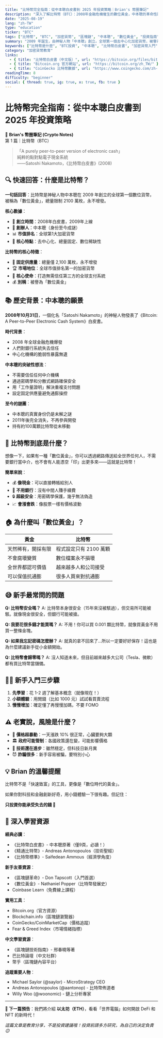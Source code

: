 ```yaml
---
title: "比特幣完全指南：從中本聰白皮書到 2025 年投資策略｜Brian's 幣圈筆記"
description: "深入了解比特幣（BTC）：2008年金融危機催生的數位黃金，中本聰的革命性願景，以及完整的新手投資指南。包含歷史背景、技術原理、風險分析與實用資源。"
date: "2025-08-19"
lang: "zh-TW"
type: "education"
ticker: "BTC"
tags: ["比特幣", "BTC", "加密貨幣", "區塊鏈", "中本聰", "數位黃金", "投資指南", "金融科技", "去中心化", "工作量證明"]
summary: "2009 年誕生，由神秘人物「中本聰」創立。全球第一個去中心化加密貨幣，被譽為「數位黃金」。"
keywords: ["比特幣是什麼", "BTC投資", "中本聰", "比特幣白皮書", "加密貨幣入門", "數位黃金", "區塊鏈技術", "去中心化貨幣", "比特幣歷史", "比特幣投資風險"]
category: "加密貨幣教育"
links:
  - { title: "比特幣白皮書（中文版）", url: "https://bitcoin.org/files/bitcoin-paper/bitcoin_zh_cn.pdf" }
  - { title: "Bitcoin.org 官方網站", url: "https://bitcoin.org/zh_TW/" }
  - { title: "CoinGecko 比特幣數據", url: "https://www.coingecko.com/zh-tw/coins/bitcoin" }
readingTime: 8
difficulty: "beginner"
social: { thread: true, ig: true, x: true, fb: true }
---
```



# 比特幣完全指南：從中本聰白皮書到 2025 年投資策略

📒 **Brian's 幣圈筆記 (Crypto Notes)**  
第 1 篇｜比特幣（BTC）

> 「A purely peer-to-peer version of electronic cash」  
> 純粹的點對點電子現金系統  
> ——Satoshi Nakamoto，《比特幣白皮書》(2008)

## 🔍 快速回答：什麼是比特幣？

**一句話回答**：比特幣是神秘人物中本聰在 2009 年創立的全球第一個數位貨幣，被稱為「數位黃金」，總量限制 2100 萬枚，永不增發。

**核心數據**：
- 📅 **創立時間**：2008年白皮書，2009年上線
- 👤 **創辦人**：中本聰（身份至今成謎）
- 📊 **市值排名**：全球第1大加密貨幣
- 🎯 **核心特點**：去中心化、總量固定、數位稀缺性

**比特幣的核心特徵**：
- 🔢 **固定供應量**：總量僅 2,100 萬枚，永不增發
- 🏆 **市場地位**：全球市值排名第一的加密貨幣
- 🔑 **核心使命**：打造無需信任第三方的全球支付系統
- 💰 **別稱**：被譽為「數位黃金」

## 📚 歷史背景：中本聰的願景

**2008年10月31日**，一個化名「Satoshi Nakamoto」的神秘人物發表了《Bitcoin: A Peer-to-Peer Electronic Cash System》白皮書。

**時代背景**：
- 2008 年全球金融危機爆發
- 人們對銀行系統失去信任
- 中心化機構的脆弱性暴露無遺

**中本聰的突破性想法**：
- 不需要信任任何中介機構
- 通過密碼學和分散式網路確保安全
- 用「工作量證明」解決重複支付問題
- 設定固定供應量避免通膨操控

**至今的謎團**：
- 中本聰的真實身份仍是未解之謎
- 2011年後完全消失，不再參與開發
- 持有約100萬顆比特幣從未移動

<EmbedTradingView symbol="BINANCE:BTCUSDT" />

## 🤔 比特幣到底是什麼？

想像一下，如果有一種「數位黃金」，你可以透過網路傳送給全世界任何人，不需要銀行當中介，也不會有人能憑空「印」出更多來——這就是比特幣！

**簡單來說**：
- 💰 **像現金**：可以直接轉帳給別人
- 🏦 **不用銀行**：沒有中間人賺手續費
- 🔒 **超級安全**：用密碼學保護，幾乎無法偽造
- 📈 **會漲會跌**：像股票一樣有價格波動

## 🏠 為什麼叫「數位黃金」？

| 黃金 | 比特幣 |
|------|--------|
| 天然稀有，開採有限 | 程式設定只有 2100 萬顆 |
| 不會腐壞變質 | 數位檔案永不損壞 |
| 全世界都認可價值 | 越來越多人和公司接受 |
| 可以保值抗通膨 | 很多人買來對抗通膨 |

## 😅 新手最常問的問題

**Q: 比特幣安全嗎？**
A: 比特幣本身很安全（15年來沒被駭過），但交易所可能被駭。就像現金很安全，但銀行可能被搶。

**Q: 我要花很多錢才能買嗎？**
A: 不用！你可以買 0.001 顆比特幣，就像買黃金不用買一整條金塊。

**Q: 如果我忘記密碼怎麼辦？**
A: 就真的拿不回來了...所以一定要好好保存！這也是為什麼建議新手從小金額開始。

**Q: 比特幣會歸零嗎？**
A: 沒人知道未來，但目前越來越多大公司（Tesla、微軟）都有買比特幣當儲備。

## 🚶‍♀️ 新手入門三步驟

1. **先學習**：花 1-2 週了解基本概念（就像現在！）
2. **小額體驗**：用閒錢（比如 1000 元）試試看買賣流程
3. **慢慢增加**：確定懂了再慢慢加碼，不要 FOMO

## ⚠️ 老實說，風險是什麼？

- 💸 **價格超暴動**：一天漲跌 10% 很正常，心臟要夠大顆
- 🏛️ **政府可能管制**：各國政策還在變，可能影響價格  
- 🔧 **技術還在進步**：雖然穩定，但科技日新月異
- 😈 **詐騙很多**：新手容易被騙，要特別小心

## 💡 Brian 的溫馨提醒

比特幣不是「快速致富」的工具，更像是「數位時代的黃金」。

如果你對科技和金融創新好奇，用小錢體驗一下很有趣。但記住：

**只投資你能承受失去的錢 💪**

## 📖 深入學習資源

**經典必讀**：
- 《比特幣白皮書》- 中本聰原著（僅9頁，必讀！）
- 《精通比特幣》- Andreas Antonopoulos（技術聖經）
- 《比特幣標準》- Saifedean Ammous（經濟學角度）

**新手友善資源**：
- 《區塊鏈革命》- Don Tapscott（入門首選）
- 《數位黃金》- Nathaniel Popper（比特幣發展史）
- Coinbase Learn（免費線上課程）

**實用工具**：
- Bitcoin.org（官方資源）
- Blockchain.info（區塊鏈瀏覽器）
- CoinGecko/CoinMarketCap（價格追蹤）
- Fear & Greed Index（市場情緒指標）

**中文學習資源**：
- 《區塊鏈技術指南》- 邢春曉等著
- 巴比特論壇（中文社群）
- 幣乎（區塊鏈內容平台）

**追蹤重要人物**：
- Michael Saylor (@saylor) - MicroStrategy CEO
- Andreas Antonopoulos (@aantonop) - 比特幣佈道者
- Willy Woo (@woonomic) - 鏈上分析專家

---

**🔮 下一篇預告**：我們將介紹 **以太坊（ETH）**，看看「世界電腦」如何開啟 DeFi 和 NFT 的新時代！

*這篇文章是教育分享，不是投資建議哦！投資前請多方研究，為自己的決定負責 😊*
